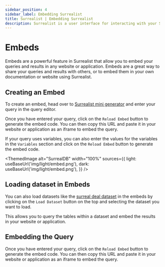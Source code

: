 ```yaml
---
sidebar_position: 4
sidebar_label: Embedding Surrealist
title: Surrealist | Embedding Surrealist  
description: Surrealist is a user interface for interacting with your SurrealDB database visually. It enables you to seamlessly connect to any SurrealDB instance, allowing you to execute queries, explore your tables, design your schemas, and much more.
---
```



# Embeds

Embeds are a powerful feature in Surrealist that allow you to embed your queries and results in any website or application. Embeds are a great way to share your queries and results with others, or to embed them in your own documentation or website using Surrealist.

## Creating an Embed

To create an embed, head over to [Surrealist mini generator](https://surrealist.app/embed/new) and enter your query in the query editor.

Once you have entered your query, click on the `Reload Embed` button to generate the embed code. You can then copy this URL and paste it in your website or application as an iframe to embed the query.

If your query uses variables, you can also enter the values for the variables in the `Variables` section and click on the `Reload Embed` button to generate the embed code.


<ThemedImage
  alt="SurrealDB"
  width="100%"
  sources={{
    light: useBaseUrl('img/light/embed.png'),
    dark: useBaseUrl('img/light/embed.png'),
  }}
/>


## Loading dataset in Embeds

You can also load datasets like the [surreal deal dataset](/docs/surrealdb/surrealql/demo#surreal-deal---deals-so-good-its-surreal) in the embeds by clicking on the `Load Dataset` button on the top and selecting the dataset you want to load. 

This allows you to query the tables within a dataset and embed the results in your website or application.

## Embedding the Query

Once you have entered your query, click on the `Reload Embed` button to generate the embed code. You can then copy this URL and paste it in your website or application as an iframe to embed the query.
